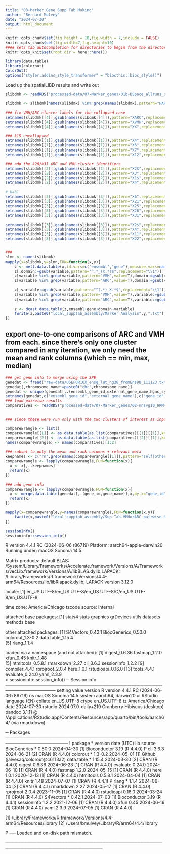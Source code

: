 ```yaml
---
title: "03-Marker Gene Supp Tab Making"
author: "Bernard Mulvey"
date: "2024-07-30"
output: html_document
---
```


```r
knitr::opts_chunk$set(fig.height = 10,fig.width = 7,include = FALSE)
knitr::opts_chunk$set(fig.width=7,fig.height=10)
#### sets tab autocompletion for directories to begin from the directory containing the .Rproj session, instead of the script's directory if different
knitr::opts_knit$set(root.dir = here::here())

library(data.table)
library(colorout)
ColorOut()
options("styler.addins_style_transformer" = "biocthis::bioc_style()")

```

Load up the spatialLIBD results and write out
```r
slibdmk <- readRDS("processed-data/07-Marker_genes/01b-BSpace_allruns_spatialLIBD-regwrap-enrichment_full.RDS")

slibdmk <- slibdmk[names(slibdmk) %in% grep(names(slibdmk),pattern="HARMONYlmbna_nnsvg10_60kiter",value=T)]

### fix VMH/ARC cluster labels for the collapsed case
setnames(slibdmk[[4]],gsub(names(slibdmk[[4]]),pattern="XARC",replacement="ARC"))
setnames(slibdmk[[4]],gsub(names(slibdmk[[4]]),pattern="XVMH",replacement="VMH"))
setnames(slibdmk[[4]],gsub(names(slibdmk[[4]]),pattern="XX",replacement="X"))

### k15 uncollapsed
setnames(slibdmk[[1]],gsub(names(slibdmk[[1]]),pattern="X4",replacement="ARC.1"))
setnames(slibdmk[[1]],gsub(names(slibdmk[[1]]),pattern="X6",replacement="ARC.2"))
setnames(slibdmk[[1]],gsub(names(slibdmk[[1]]),pattern="X7",replacement="VMH.1"))
setnames(slibdmk[[1]],gsub(names(slibdmk[[1]]),pattern="X12",replacement="VMH.2"))

### add the k20/k31 ARC and VMH cluster identifiers
setnames(slibdmk[[2]],gsub(names(slibdmk[[2]]),pattern="X2$",replacement="VMH20.1"))
setnames(slibdmk[[2]],gsub(names(slibdmk[[2]]),pattern="X3",replacement="VMH20.2"))
setnames(slibdmk[[2]],gsub(names(slibdmk[[2]]),pattern="X1$",replacement="ARC20.1"))
setnames(slibdmk[[2]],gsub(names(slibdmk[[2]]),pattern="X4",replacement="ARC20.2"))

# k=31
setnames(slibdmk[[3]],gsub(names(slibdmk[[3]]),pattern="X6",replacement="VMH31.1"))
setnames(slibdmk[[3]],gsub(names(slibdmk[[3]]),pattern="X21",replacement="VMH31.2"))
setnames(slibdmk[[3]],gsub(names(slibdmk[[3]]),pattern="X25",replacement="VMH31.3"))
setnames(slibdmk[[3]],gsub(names(slibdmk[[3]]),pattern="X26",replacement="VMH31.4"))
setnames(slibdmk[[3]],gsub(names(slibdmk[[3]]),pattern="X31",replacement="VMH31.5"))

setnames(slibdmk[[3]],gsub(names(slibdmk[[3]]),pattern="X2$",replacement="ARC31.1"))
setnames(slibdmk[[3]],gsub(names(slibdmk[[3]]),pattern="X4",replacement="ARC31.2"))
setnames(slibdmk[[3]],gsub(names(slibdmk[[3]]),pattern="X11",replacement="ARC31.3"))
setnames(slibdmk[[3]],gsub(names(slibdmk[[3]]),pattern="X22",replacement="ARC31.4"))


### 
slmn <- names(slibdmk)
mapply(x=slibdmk,y=slmn,FUN=function(x,y){
    z <- melt.data.table(x,id.vars=c("ensembl","gene"),measure.vars=names(x)[c(1:(ncol(x)-2))])
    z[,domain:=gsub(variable,pattern="^.*_(X.*)$",replacement="\\1")]
    z[variable %in% grep(variable,pattern="VMH",value=T),domain:=gsub(variable,pattern="^.*_(VMH.*)$",replacement="\\1")]
    z[variable %in% grep(variable,pattern="ARC",value=T),domain:=gsub(variable,pattern="^.*_(ARC.*)$",replacement="\\1")]
    
    z[,variable:=gsub(variable,pattern="^(.*)_X.*$",replacement="\\1")]
    z[variable %in% grep(variable,pattern="VMH",value=T),variable:=gsub(variable,pattern="^(.*)_VMH.*$",replacement="\\1")]
    z[variable %in% grep(variable,pattern="ARC",value=T),variable:=gsub(variable,pattern="^(.*)_ARC.*$",replacement="\\1")]
    
    z <- dcast.data.table(z,ensembl+gene+domain~variable)
    fwrite(z,paste0("local_supptab_assembly/Marker Analysis",y,".txt"),sep="\t",quote=F)
})

```

## export one-to-one comparisons of ARC and VMH from each. since there's only one cluster compared in any iteration, we only need the mean and rank columns (which == min, max, median) 
```r
### get gene info to merge using the SPE
genedat <- fread("raw-data/USEFOR10X_ensg_lut_hg38_fromEns98_111123.txt")
genedat[,chromosome_name:=paste0("chr",chromosome_name)]
genedat <- unique(genedat[,.(ensembl_gene_id,external_gene_name,hgnc_symbol,chromosome_name)])
setnames(genedat,c("ensembl_gene_id","external_gene_name"),c("gene_id","gene_name"))
### load pairwise results
comparatives <- readRDS("processed-data/07-Marker_genes/02-nnsvg10_HRM-lmbna_bspace_VMHandARC-clustPair-diffmarkers.RDS")


### since these were run only with the two clusters of interest as input, we only need the first output (there's outputs for cluster A vs cluster B and B vs A from each, which are equivalent as depleted in A must then == enriched in B)

comparewrangle <- list()
comparewrangle[[1]] <- as.data.table(as.list(comparatives)[[1]][[1]],keep.rownames=T)
comparewrangle[[2]] <- as.data.table(as.list(comparatives)[[2]][[1]],keep.rownames=T)
names(comparewrangle) <- names(comparatives)[1:2]

### subset to only the mean and rank columns + relevant meta
keepnames <- c("rn",grep(names(comparewrangle[[1]]),pattern="self|other|mean|rank",value=T))
comparewrangle <- lapply(comparewrangle,FUN=function(x){
  x <- x[,..keepnames]
  return(x)
})

### add gene info
comparewrangle <- lapply(comparewrangle,FUN=function(x){
  x <- merge.data.table(genedat[,.(gene_id,gene_name)],x,by.x="gene_id",by.y="rn")
  return(x)
})

mapply(x=comparewrangle,y=names(comparewrangle),FUN=function(x,y){
    fwrite(x,paste0("local_supptab_assembly/Sup Tab-VMHorARC pairwise Marker Analyses",y,".txt"),sep="\t",quote=F)
})


```

```r
sessionInfo()
sessioninfo::session_info()
```
R version 4.4.1 RC (2024-06-06 r86719)
Platform: aarch64-apple-darwin20
Running under: macOS Sonoma 14.5

Matrix products: default
BLAS:   /System/Library/Frameworks/Accelerate.framework/Versions/A/Frameworks/vecLib.framework/Versions/A/libBLAS.dylib 
LAPACK: /Library/Frameworks/R.framework/Versions/4.4-arm64/Resources/lib/libRlapack.dylib;  LAPACK version 3.12.0

locale:
[1] en_US.UTF-8/en_US.UTF-8/en_US.UTF-8/C/en_US.UTF-8/en_US.UTF-8

time zone: America/Chicago
tzcode source: internal

attached base packages:
[1] stats4    stats     graphics  grDevices utils     datasets  methods   base     

other attached packages:
[1] S4Vectors_0.42.1    BiocGenerics_0.50.0 colorout_1.3-0.2    data.table_1.15.4  
[5] rlang_1.1.4        

loaded via a namespace (and not attached):
 [1] digest_0.6.36     fastmap_1.2.0     xfun_0.45         knitr_1.48       
 [5] htmltools_0.5.8.1 rmarkdown_2.27    cli_3.6.3         sessioninfo_1.2.2
 [9] compiler_4.4.1    rprojroot_2.0.4   here_1.0.1        rstudioapi_0.16.0
[13] tools_4.4.1       evaluate_0.24.0   yaml_2.3.9       
> sessioninfo::session_info()
─ Session info ──────────────────────────────────────────────────────────────────
 setting  value
 version  R version 4.4.1 RC (2024-06-06 r86719)
 os       macOS Sonoma 14.5
 system   aarch64, darwin20
 ui       RStudio
 language (EN)
 collate  en_US.UTF-8
 ctype    en_US.UTF-8
 tz       America/Chicago
 date     2024-07-30
 rstudio  2024.07.0-daily+219 Cranberry Hibiscus (desktop)
 pandoc   3.1.11 @ /Applications/RStudio.app/Contents/Resources/app/quarto/bin/tools/aarch64/ (via rmarkdown)

─ Packages ──────────────────────────────────────────────────────────────────────
 ! package      * version date (UTC) lib source
   BiocGenerics * 0.50.0  2024-04-30 [1] Bioconductor 3.19 (R 4.4.0)
 P cli            3.6.3   2024-06-21 [2] CRAN (R 4.4.0)
   colorout     * 1.3-0.2 2024-05-01 [1] Github (jalvesaq/colorout@c6113a2)
   data.table   * 1.15.4  2024-03-30 [2] CRAN (R 4.4.0)
   digest         0.6.36  2024-06-23 [1] CRAN (R 4.4.0)
   evaluate       0.24.0  2024-06-10 [1] CRAN (R 4.4.0)
   fastmap        1.2.0   2024-05-15 [1] CRAN (R 4.4.0)
   here           1.0.1   2020-12-13 [1] CRAN (R 4.4.0)
   htmltools      0.5.8.1 2024-04-04 [1] CRAN (R 4.4.0)
   knitr          1.48    2024-07-07 [1] CRAN (R 4.4.1)
 P rlang        * 1.1.4   2024-06-04 [2] CRAN (R 4.4.1)
   rmarkdown      2.27    2024-05-17 [1] CRAN (R 4.4.0)
   rprojroot      2.0.4   2023-11-05 [1] CRAN (R 4.4.0)
   rstudioapi     0.16.0  2024-03-24 [1] CRAN (R 4.4.0)
   S4Vectors    * 0.42.1  2024-07-03 [1] Bioconductor 3.19 (R 4.4.1)
   sessioninfo    1.2.2   2021-12-06 [1] CRAN (R 4.4.0)
   xfun           0.45    2024-06-16 [1] CRAN (R 4.4.0)
   yaml           2.3.9   2024-07-05 [1] CRAN (R 4.4.0)

 [1] /Library/Frameworks/R.framework/Versions/4.4-arm64/Resources/library
 [2] /Users/bmulvey/Library/R/arm64/4.4/library

 P ── Loaded and on-disk path mismatch.

─────────────────────────────────────────────────────────────────────────────────

